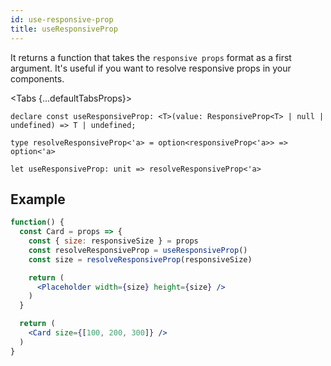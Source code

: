 ```yaml
---
id: use-responsive-prop
title: useResponsiveProp
---
```



It returns a function that takes the `responsive props` format as a first argument. It's useful if you want to resolve responsive props in your components.

<Tabs {...defaultTabsProps}>
<TabItem value="typescript">

```tsx
declare const useResponsiveProp: <T>(value: ResponsiveProp<T> | null | undefined) => T | undefined;
```

</TabItem>
<TabItem value="rescript">

```res
type resolveResponsiveProp<'a> = option<responsiveProp<'a>> => option<'a>

let useResponsiveProp: unit => resolveResponsiveProp<'a>
```

</TabItem>
</Tabs>

## Example

```jsx live
function() {
  const Card = props => {
    const { size: responsiveSize } = props
    const resolveResponsiveProp = useResponsiveProp()
    const size = resolveResponsiveProp(responsiveSize)

    return (
      <Placeholder width={size} height={size} />
    )
  }

  return (
    <Card size={[100, 200, 300]} />
  )
}
```
